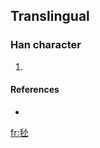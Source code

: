 ==Translingual==

===Han character===
{{Han char|rn=82|rad=毛|as=03|sn=7|four=|canj=竹山火 (HUF), X竹山火 (XHUF)}}

# {{defn|Han|sort=毛03}}

====References====
* {{Han ref|kx=0592.061|hdz=31995.041|uh=6BDC|ud=27612}}

[[fr:毜]]